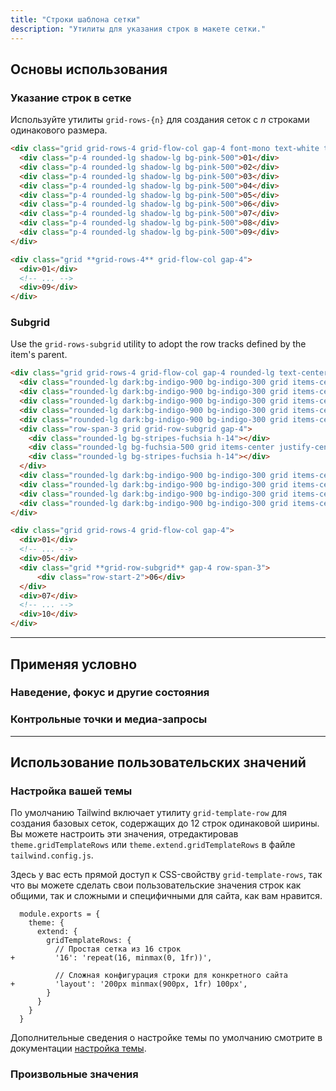 ```yaml
---
title: "Строки шаблона сетки"
description: "Утилиты для указания строк в макете сетки."
---
```




## Основы использования

### Указание строк в сетке

Используйте утилиты `grid-rows-{n}` для создания сеток с _n_ строками одинакового размера.

```html {{ example: true }}
<div class="grid grid-rows-4 grid-flow-col gap-4 font-mono text-white text-sm text-center font-bold leading-6 bg-stripes-pink rounded-lg">
  <div class="p-4 rounded-lg shadow-lg bg-pink-500">01</div>
  <div class="p-4 rounded-lg shadow-lg bg-pink-500">02</div>
  <div class="p-4 rounded-lg shadow-lg bg-pink-500">03</div>
  <div class="p-4 rounded-lg shadow-lg bg-pink-500">04</div>
  <div class="p-4 rounded-lg shadow-lg bg-pink-500">05</div>
  <div class="p-4 rounded-lg shadow-lg bg-pink-500">06</div>
  <div class="p-4 rounded-lg shadow-lg bg-pink-500">07</div>
  <div class="p-4 rounded-lg shadow-lg bg-pink-500">08</div>
  <div class="p-4 rounded-lg shadow-lg bg-pink-500">09</div>
</div>
```

```html
<div class="grid **grid-rows-4** grid-flow-col gap-4">
  <div>01</div>
  <!-- ... -->
  <div>09</div>
</div>
```

### Subgrid

Use the `grid-rows-subgrid` utility to adopt the row tracks defined by the item's parent.

```html {{ example: true }}
<div class="grid grid-rows-4 grid-flow-col gap-4 rounded-lg text-center font-mono text-sm font-bold leading-6 text-white">
  <div class="rounded-lg dark:bg-indigo-900 bg-indigo-300 grid items-center justify-center h-14 shadow-lg">01</div>
  <div class="rounded-lg dark:bg-indigo-900 bg-indigo-300 grid items-center justify-center h-14 shadow-lg">02</div>
  <div class="rounded-lg dark:bg-indigo-900 bg-indigo-300 grid items-center justify-center h-14 shadow-lg">03</div>
  <div class="rounded-lg dark:bg-indigo-900 bg-indigo-300 grid items-center justify-center h-14 shadow-lg">04</div>
  <div class="rounded-lg dark:bg-indigo-900 bg-indigo-300 grid items-center justify-center h-14 shadow-lg">05</div>
  <div class="row-span-3 grid grid-row-subgrid gap-4">
    <div class="rounded-lg bg-stripes-fuchsia h-14"></div>
    <div class="rounded-lg bg-fuchsia-500 grid items-center justify-center h-14 shadow-lg">06</div>
    <div class="rounded-lg bg-stripes-fuchsia h-14"></div>
  </div>
  <div class="rounded-lg dark:bg-indigo-900 bg-indigo-300 grid items-center justify-center h-14 shadow-lg">07</div>
  <div class="rounded-lg dark:bg-indigo-900 bg-indigo-300 grid items-center justify-center h-14 shadow-lg">08</div>
  <div class="rounded-lg dark:bg-indigo-900 bg-indigo-300 grid items-center justify-center h-14 shadow-lg">09</div>
  <div class="rounded-lg dark:bg-indigo-900 bg-indigo-300 grid items-center justify-center h-14 shadow-lg">10</div>
</div>
```

```html
<div class="grid grid-rows-4 grid-flow-col gap-4">
  <div>01</div>
  <!-- ... -->
  <div>05</div>
  <div class="grid **grid-row-subgrid** gap-4 row-span-3">
      <div class="row-start-2">06</div>
  </div>
  <div>07</div>
  <!-- ... -->
  <div>10</div>
</div>
```

---

## <Heading ignore>Применяя условно</Heading>

### <Heading ignore>Наведение, фокус и другие состояния</Heading>

<HoverFocusAndOtherStates defaultClass="grid grid-rows-2" featuredClass="grid-rows-6" />

### <Heading ignore>Контрольные точки и медиа-запросы</Heading>

<BreakpointsAndMediaQueries defaultClass="grid grid-rows-2" featuredClass="grid-rows-6" />

---

## Использование пользовательских значений

### Настройка вашей темы

По умолчанию Tailwind включает утилиту `grid-template-row` для создания базовых сеток, содержащих до 12 строк одинаковой ширины. Вы можете настроить эти значения, отредактировав `theme.gridTemplateRows` или `theme.extend.gridTemplateRows` в файле `tailwind.config.js`.

Здесь у вас есть прямой доступ к CSS-свойству `grid-template-rows`, так что вы можете сделать свои пользовательские значения строк как общими, так и сложными и специфичными для сайта, как вам нравится.

```diff-js {{ filename: 'tailwind.config.js' }}
  module.exports = {
    theme: {
      extend: {
        gridTemplateRows: {
          // Простая сетка из 16 строк
+         '16': 'repeat(16, minmax(0, 1fr))',

          // Сложная конфигурация строки для конкретного сайта
+         'layout': '200px minmax(900px, 1fr) 100px',
        }
      }
    }
  }
```

Дополнительные сведения о настройке темы по умолчанию смотрите в документации [настройка темы](/docs/theme#customizing-the-default-theme).

### Произвольные значения

<ArbitraryValues property="grid-template-rows" defaultClass="grid" featuredClass="grid-rows-[200px_minmax(900px,_1fr)_100px]" />
